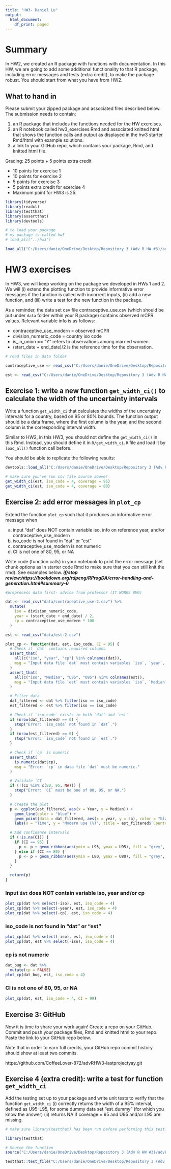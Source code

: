 ```yaml
---
title: "HW3- Daniel Lu"
output:
  html_document:
    df_print: paged
---
```


# Summary

In HW2, we created an R package with functions with documentation. In this HW, we are going to add some additional functionality to that R package, including error messages and tests (extra credit), to make the package robust. You should start from what you have from HW2.


## What to hand in
Please submit your zipped package and associated files described below.
The submission needs to contain:

1. an R package that includes the functions needed for the HW exercises.
2. an R notebook called hw3_exercises.Rmd and associated knitted html that shows the function calls and output as displayed in the hw3 starter Rmd/html with example solutions.
3. a link to your GitHub repo, which contains your package, Rmd, and knitted html file.

Grading: 25 points + 5 points extra credit

- 10 points for exercise 1
- 10 points for exercise 2
- 5 points for exercise 3
- 5 points extra credit for exercise 4
- Maximum point for HW3 is 25.

```r
library(tidyverse)
library(readxl)
library(testthat)
library(assertthat)
library(devtools)
```

```r
# to load your package
# my package is called hw3
# load_all("../hw3")

load_all("C:/Users/danie/OneDrive/Desktop/Repository 3 (Adv R HW #3)/advRHW3-lastprojectyay")
```


# HW3 exercises

In HW3, we will keep working on the package we developed in HWs 1 and 2. We will (i) extend the plotting function to provide informative error messages if the function is called with incorrect inputs, (ii) add a new function, and (iii) write a test for the new function in the package. 

As a reminder, the data set csv file contraceptive_use.csv (which should be put under `data` folder within your R package) contains observed mCPR values. Relevant variable info is as follows:

- contraceptive_use_modern = observed mCPR 
- division_numeric_code = country iso code
- is_in_union == "Y" refers to observations among married women. 
- (start_date + end_date)/2 is the reference time for the observation. 

```r
# read files in data folder

contraceptive_use <- read_csv("C:/Users/danie/OneDrive/Desktop/Repository 3 (Adv R HW #3)/advRHW3-lastprojectyay/data/contraceptive_use-2.csv")

est <- read_csv("C:/Users/danie/OneDrive/Desktop/Repository 3 (Adv R HW #3)/advRHW3-lastprojectyay/data/est-2.csv")

```


## Exercise 1: write a new function `get_width_ci()` to calculate the width of the uncertainty intervals

Write a function `get_width_ci` that calculates the widths of the uncertainty intervals for a country, based on 95 or 80% bounds. The function output should be a data frame, where the first column is the year, and the second column is the corresponding interval width.

Similar to HW2, in this HW3, you should not define the `get_width_ci()` in this Rmd. Instead, you should define it in `R/get_width_ci.R` file and load it by `load_all()` function call before.

You should be able to replicate the following results:

```r
devtools::load_all("C:/Users/danie/OneDrive/Desktop/Repository 3 (Adv R HW #3)/advRHW3-lastprojectyay/GetWidthCI/R/get_width_ci.R")
```


```r
# make sure you've run csv file source above!
get_width_ci(est, iso_code = 4, coverage = 95)
get_width_ci(est, iso_code = 4, coverage = 80)
```

## Exercise 2: add error messages in `plot_cp`
Extend the function `plot_cp` such that it produces an informative error message when 

(a) input "dat" does NOT contain variable iso, info on reference year, and/or contraceptive_use_modern 
(b) iso_code is not found in "dat" or "est"
(c) contraceptive_use_modern is not numeric
(d) CI is not one of 80, 95, or NA

Write code (function calls) in your notebook to print the error message (set chunk options as in starter code Rmd to make sure that you can still knit the rmd). See examples below.
***if/stop review:https://bookdown.org/rdpeng/RProgDA/error-handling-and-generation.html#summary-6***

```r
#preprocess data first- advice from professor (IT WORKS OMG)

dat <- read_csv("data/contraceptive_use-2.csv") %>%
  mutate(
    iso = division_numeric_code,
    year = (start_date + end_date) / 2,
    cp = contraceptive_use_modern * 100
  )
```


```r
est <- read_csv("data/est-2.csv")

plot_cp <- function(dat, est, iso_code, CI = 95) {
  # Check if `dat` contains required columns
  assert_that(
    all(c("iso", "year", "cp") %in% colnames(dat)),
    msg = "Input data file `dat` must contain variables `iso`, `year`, and `cp`."
  )
  assert_that(
    all(c("iso", "Median", "L95", "U95") %in% colnames(est)),
    msg = "Input data file `est` must contain variables `iso`, `Median`, `L95`, and `U95`."
  )

  # Filter data
  dat_filtered <- dat %>% filter(iso == iso_code)
  est_filtered <- est %>% filter(iso == iso_code)

  # Check if `iso_code` exists in both `dat` and `est`
  if (nrow(dat_filtered) == 0) {
    stop("Error: `iso_code` not found in `dat`.")
  }
  if (nrow(est_filtered) == 0) {
    stop("Error: `iso_code` not found in `est`.")
  }

  # Check if `cp` is numeric
  assert_that(
    is.numeric(dat$cp),
    msg = "Error: `cp` in data file `dat` must be numeric."
  )

  # Validate `CI`
  if (!(CI %in% c(80, 95, NA))) {
    stop("Error: `CI` must be one of 80, 95, or NA.")
  }

  # Create the plot
  p <- ggplot(est_filtered, aes(x = Year, y = Median)) +
    geom_line(color = "blue") +
    geom_point(data = dat_filtered, aes(x = year, y = cp), color = "black") +
    labs(x = "Time", y = "Modern use (%)", title = est_filtered$`Country or area`[1])

  # Add confidence intervals
  if (!is.na(CI)) {
    if (CI == 95) {
      p <- p + geom_ribbon(aes(ymin = L95, ymax = U95), fill = "grey", alpha = 0.4)
    } else if (CI == 80) {
      p <- p + geom_ribbon(aes(ymin = L80, ymax = U80), fill = "grey", alpha = 0.4)
    }
  }

  return(p)
}
```


### Input `dat` does NOT contain variable iso, year and/or cp
```r
plot_cp(dat %>% select(-iso), est, iso_code = 4)
plot_cp(dat %>% select(-year), est, iso_code = 4)
plot_cp(dat %>% select(-cp), est, iso_code = 4)
```

### iso_code is not found in "dat" or "est"
```r
plot_cp(dat %>% select(-iso), est, iso_code = 4)
plot_cp(dat, est %>% select(-iso), iso_code = 4)
```

### cp is not numeric
```r
dat_bug <- dat %>%
  mutate(cp = FALSE)
plot_cp(dat_bug, est, iso_code = 4)
```

### CI is not one of 80, 95, or NA
```r
plot_cp(dat, est, iso_code = 4, CI = 99)
```

## Exercise 3: GitHub

Now it is time to share your work again! Create a repo on your GitHub. Commit and push your package files, Rmd and knitted html to your repo. Paste the link to your GitHub repo below. 

Note that in order to earn full credits, your GitHub repo commit history should show at least two commits.

https://github.com/CoffeeLover-872/advRHW3-lastprojectyay.git

## Exercise 4 (extra credit): write a test for function `get_width_ci`

Add the testing set up to your package and write unit tests to verify that the function `get_width_ci`
(i) correctly returns the width of a 95% interval, defined as U95-L95, for some dummy data set "est_dummy" (for which you know the answer)
(ii) returns NA if coverage = 95 and U95 and/or L95 are missing. 

```r
# make sure library(testthat) has been run before performing this test!!!

library(testthat)

# Source the function
source("C:/Users/danie/OneDrive/Desktop/Repository 3 (Adv R HW #3)/advRHW3-lastprojectyay/GetWidthCI/R/get_width_ci.R")

testthat::test_file("C:/Users/danie/OneDrive/Desktop/Repository 3 (Adv R HW #3)/advRHW3-lastprojectyay/tests/testthat/test-get_width_ci.R")

```

